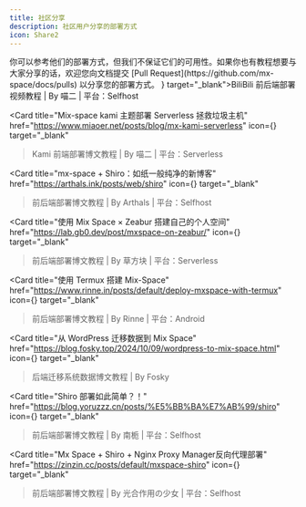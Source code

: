 ```yaml
---
title: 社区分享
description: 社区用户分享的部署方式
icon: Share2
---
```


<Callout type="info">
你可以参考他们的部署方式，但我们不保证它们的可用性。如果你也有教程想要与大家分享的话，欢迎您向文档提交 [Pull Request](https://github.com/mx-space/docs/pulls) 以分享您的部署方式。
</Callout>

<Cards num={3}>
<Card title="超可爱的前后端分离博客Mix-space搭建教程" href="https://www.bilibili.com/video/BV14N4y137ZW/" icon={<Video />} target="_blank">BiliBili 前后端部署视频教程 | By 喵二 | 平台：Selfhost</Card>

<Card
  title="Mix-space kami 主题部署 Serverless 拯救垃圾主机"
  href="https://www.miaoer.net/posts/blog/mx-kami-serverless"
  icon={<FileText />}
  target="_blank"
> Kami 前端部署博文教程 | By 喵二 | 平台：Serverless</Card>

<Card
  title="mx-space + Shiro：如纸一般纯净的新博客"
  href="https://arthals.ink/posts/web/shiro"
  icon={<FileText />}
  target="_blank"
> 前后端部署博文教程 | By Arthals | 平台：Selfhost</Card>

<Card
  title="使用 Mix Space × Zeabur 搭建自己的个人空间"
  href="https://lab.gb0.dev/post/mxspace-on-zeabur/"
  icon={<FileText />}
  target="_blank"
>前后端部署博文教程 | By 草方块 | 平台：Serverless</Card>

<Card
  title="使用 Termux 搭建 Mix-Space"
  href="https://www.rinne.in/posts/default/deploy-mxspace-with-termux"
  icon={<FileText />}
  target="_blank"
>前后端部署博文教程 | By Rinne | 平台：Android</Card>

<Card
  title="从 WordPress 迁移数据到 Mix Space"
  href="https://blog.fosky.top/2024/10/09/wordpress-to-mix-space.html"
  icon={<FileText />}
  target="_blank"
>后端迁移系统数据博文教程 | By Fosky</Card>

<Card
  title="Shiro 部署如此简单？！"
  href="https://blog.yoruzzz.cn/posts/%E5%BB%BA%E7%AB%99/shiro"
  icon={<FileText />}
  target="_blank"
>前后端部署博文教程 | By 南栀 | 平台：Selfhost </Card>

<Card
  title="Mx Space + Shiro + Nginx Proxy Manager反向代理部署"
  href="https://zinzin.cc/posts/default/mxspace-shiro"
  icon={<FileText />}
  target="_blank"
> 前后端部署博文教程 | By 光合作用の少女 | 平台：Selfhost</Card>

</Cards>
